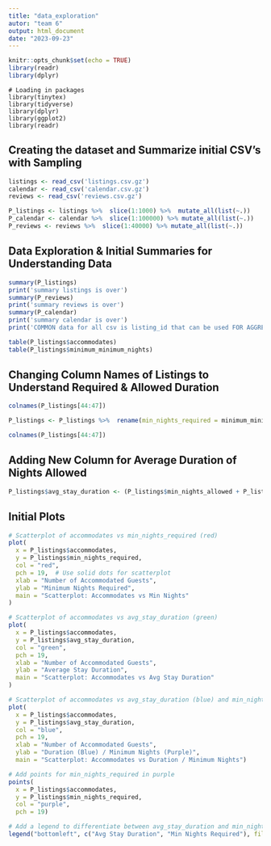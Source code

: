 ```yaml
---
title: "data_exploration"
autor: "team 6"
output: html_document 
date: "2023-09-23"
---
```


```r
knitr::opts_chunk$set(echo = TRUE)
library(readr)
library(dplyr)
```

```Loadpackages
# Loading in packages
library(tinytex)
library(tidyverse)
library(dplyr)
library(ggplot2)
library(readr)

```
## Creating the dataset and Summarize initial CSV's with Sampling 
```r

listings <- read_csv('listings.csv.gz')
calendar <- read_csv('calendar.csv.gz')
reviews <- read_csv('reviews.csv.gz')

P_listings <- listings %>%  slice(1:1000) %>%  mutate_all(list(~.))
P_calendar <- calendar %>%  slice(1:100000) %>% mutate_all(list(~.))
P_reviews <- reviews %>%  slice(1:40000) %>% mutate_all(list(~.))
```
## Data Exploration & Initial Summaries for Understanding Data
```r
summary(P_listings)
print('summary listings is over')
summary(P_reviews)
print('summary reviews is over')
summary(P_calendar)
print('summary calendar is over')
print('COMMON data for all csv is listing_id that can be used FOR AGGREGATIONS in analysis')

table(P_listings$accommodates)
table(P_listings$minimum_minimum_nights)

```

## Changing Column Names of Listings to Understand Required & Allowed Duration
```r
colnames(P_listings[44:47])

P_listings <- P_listings %>%  rename(min_nights_required = minimum_minimum_nights, min_nights_allowed = minimum_maximum_nights, max_nights_required = maximum_minimum_nights, max_nights_allowed = maximum_maximum_nights)

colnames(P_listings[44:47])
```
## Adding New Column for Average Duration of Nights Allowed 
```r
P_listings$avg_stay_duration <- (P_listings$min_nights_allowed + P_listings$max_nights_allowed) /2 

```

## Initial Plots 

```r

# Scatterplot of accommodates vs min_nights_required (red)
plot(
  x = P_listings$accommodates,
  y = P_listings$min_nights_required,
  col = "red",
  pch = 19,  # Use solid dots for scatterplot
  xlab = "Number of Accommodated Guests",
  ylab = "Minimum Nights Required",
  main = "Scatterplot: Accommodates vs Min Nights"
)

# Scatterplot of accommodates vs avg_stay_duration (green)
plot(
  x = P_listings$accommodates,
  y = P_listings$avg_stay_duration,
  col = "green",
  pch = 19,
  xlab = "Number of Accommodated Guests",
  ylab = "Average Stay Duration",
  main = "Scatterplot: Accommodates vs Avg Stay Duration"
)

# Scatterplot of accommodates vs avg_stay_duration (blue) and min_nights_required (purple)
plot(
  x = P_listings$accommodates,
  y = P_listings$avg_stay_duration,
  col = "blue",
  pch = 19,
  xlab = "Number of Accommodated Guests",
  ylab = "Duration (Blue) / Minimum Nights (Purple)",
  main = "Scatterplot: Accommodates vs Duration / Minimum Nights")

# Add points for min_nights_required in purple
points(
  x = P_listings$accommodates,
  y = P_listings$min_nights_required,
  col = "purple",
  pch = 19)

# Add a legend to differentiate between avg_stay_duration and min_nights_required
legend("bottomleft", c("Avg Stay Duration", "Min Nights Required"), fill = c("blue", "purple"))


```

